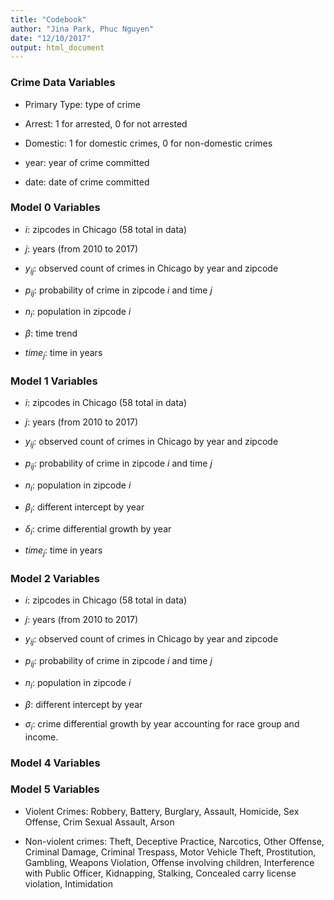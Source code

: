 ```yaml
---
title: "Codebook"
author: "Jina Park, Phuc Nguyen"
date: "12/10/2017"
output: html_document
---
```


### Crime Data Variables

- Primary Type: type of crime

- Arrest: 1 for arrested, 0 for not arrested

- Domestic: 1 for domestic crimes, 0 for non-domestic crimes

- year: year of crime committed

- date: date of crime committed

### Model 0 Variables

- $i$: zipcodes in Chicago (58 total in data)

- $j$: years (from 2010 to 2017)

- $y_{ij}$: observed count of crimes in Chicago by year and zipcode

- $p_{ij}$: probability of crime in zipcode $i$ and time $j$

- $n_{i}$: population in zipcode $i$

- $\beta$: time trend

- $time_{j}$: time in years

### Model 1 Variables

- $i$: zipcodes in Chicago (58 total in data)

- $j$: years (from 2010 to 2017)

- $y_{ij}$: observed count of crimes in Chicago by year and zipcode

- $p_{ij}$: probability of crime in zipcode $i$ and time $j$

- $n_{i}$: population in zipcode $i$

- $\beta_{i}$: different intercept by year

- $\delta_{i}$: crime differential growth by year

- $time_{j}$: time in years

### Model 2 Variables

- $i$: zipcodes in Chicago (58 total in data)

- $j$: years (from 2010 to 2017)

- $y_{ij}$: observed count of crimes in Chicago by year and zipcode

- $p_{ij}$: probability of crime in zipcode $i$ and time $j$

- $n_{i}$: population in zipcode $i$

- $\beta$: different intercept by year

- $\sigma_{i}$: crime differential growth by year accounting for race group and income.

### Model 4 Variables


### Model 5 Variables

- Violent Crimes: Robbery, Battery, Burglary, Assault, Homicide, Sex Offense, Crim Sexual Assault, Arson

- Non-violent crimes: Theft, Deceptive Practice, Narcotics, Other Offense, Criminal Damage, Criminal Trespass, Motor Vehicle Theft, Prostitution, Gambling, Weapons Violation, Offense involving children, Interference with Public Officer, Kidnapping, Stalking, Concealed carry license violation, Intimidation

